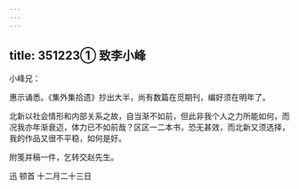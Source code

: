 ```yaml
---
---
---
```

title: 351223① 致李小峰
---




小峰兄：

惠示诵悉。《集外集拾遗》抄出大半，尚有数篇在觅期刊，编好须在明年了。

北新以社会情形和内部关系之故，自当渐不如前，但此非我个人之力所能如何，而况我亦年渐衰迈，体力已不如前哉？区区一二本书，恐无甚效，而北新又须选择，我的作品又很不平稳，如何是好。

附笺并稿一件，乞转交赵先生。

迅 顿首 十二月二十三日